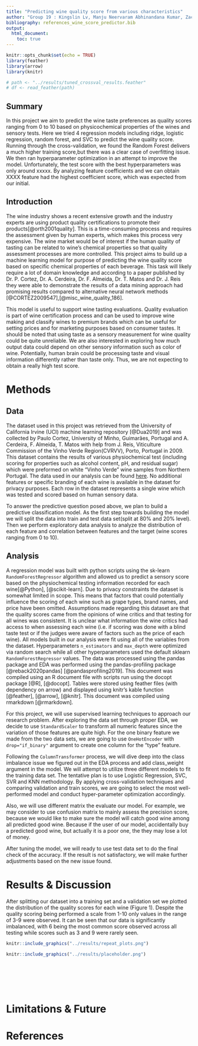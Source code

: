 ```yaml
---
title: "Predicting wine quality score from various characteristics"
author: "Group 19 : Kingslin Lv, Manju Neervaram Abhinandana Kumar, Zack Tang, Paval Levchenko"
bibliography: references_wine_score_predictor.bib
output:
  html_document:
    toc: true
---
```


```r
knitr::opts_chunk$set(echo = TRUE)
library(feather)
library(arrow)
library(knitr)

# path <- "../results/tuned_crossval_results.feather"
# df <- read_feather(path)
```

## Summary

In this project we aim to predict the wine taste preferences as quality scores ranging from 0 to 10 based on physicochemical properties of the wines and sensory tests. Here we tried 4 regression models including ridge, logistic regression, random forest, and SVC to predict the wine quality score. Running through the cross-validation, we found the Random Forest delivers a much higher training score,but there was a clear case of overfitting issue. We then ran hyperparameter optimization in an attempt to improve the model. Unfortunately, the test score with the best hyperparameters was only around xxxxx. By analyzing feature coefficients and we can obtain XXXX feature had the highest coefficient score, which was expected from our initial.

## Introduction

The wine industry shows a recent extensive growth and the industry experts are using product quality certifications to promote their products[@orth2001quality]. This is a time-consuming process and requires the assessment given by human experts, which makes this process very expensive. The wine market would be of interest if the human quality of tasting can be related to wine's chemical properties so that quality assessment processes are more controlled. This project aims to build up a machine learning model for purpose of predicting the wine quality score based on specific chemical properties of each beverage. This task will likely require a lot of domain knowledge and according to a paper published by Dr. P. Cortez, Dr. A. Cerdeira, Dr. F. Almeida, Dr. T. Matos and Dr. J. Reis they were able to demonstrate the results of a data mining approach had promising results compared to alternative neural network methods [@CORTEZ2009547],[@misc_wine_quality_186].

This model is useful to support wine tasting evaluations. Quality evaluation is part of wine certification process and can be used to improve wine making and classify wines to premium brands which can be useful for setting prices and for marketing purposes based on consumer tastes. It should be noted that using taste as a sensory measurement for wine quality could be quite unreliable. We are also interested in exploring how much output data could depend on other sensory information such as color of wine. Potentially, human brain could be processing taste and visual information differently rather than taste only. Thus, we are not expecting to obtain a really high test score.

# Methods

## Data

The dataset used in this project was retrieved from the University of California Irvine (UCI) machine learning repository [@Dua2019] and was collected by Paulo Cortez, University of Minho, Guimarães, Portugal and A. Cerdeira, F. Almeida, T. Matos with help from J. Reis, Viticulture Commission of the Vinho Verde Region(CVRVV), Porto, Portugal in 2009. This dataset contains the results of various physiochemical test (including scoring for properties such as alcohol content, pH, and residual sugar) which were preformed on white "Vinho Verde" wine samples from Northern Portugal. The data used in our analysis can be found [here](https://archive.ics.uci.edu/ml/datasets/wine+quality). No additional features or specific branding of each wine is available in the dataset for privacy purposes. Each row in the dataset represents a single wine which was tested and scored based on human sensory data.

To answer the predictive question posed above, we plan to build a predictive classification model. As the first step towards building the model we will split the data into train and test data set(split at 80% and 20% level). Then we perform exploratory data analysis to analyze the distribution of each feature and correlation between features and the target (wine scores ranging from 0 to 10).

## Analysis

A regression model was built with python scripts using the sk-learn `RandomForestRegressor` algorithm and allowed us to predict a sensory score based on the physiochemical testing information recorded for each wine[@Python], [@scikit-learn]. Due to privacy constraints the dataset is somewhat limited in scope. This means that factors that could potentially influence the scoring of each wine such as grape types, brand names, and price have been omitted. Assumptions made regarding this dataset are that the quality scores came from the opinions of wine critics and that testing for all wines was consistent. It is unclear what information the wine critics had access to when assessing each wine (i.e. if scoring was done with a blind taste test or if the judges were aware of factors such as the price of each wine). All models built in our analysis were fit using all of the variables from the dataset. Hyperparameters `n_estimators` and `max_depth` were optimized via random search while all other hyperparameters used the default sklearn `RandomForestRegressor` values. The data was processed using the pandas package and EDA was performed using the pandas-profiling package [@reback2020pandas] [@pandasprofiling2019]. This document was compiled using an R document file with scripts run using the docopt package [@R], [@docopt]. Tables were stored using feather files (with dependency on arrow) and displayed using knitr's kable function [@feather], [@arrow], [@knitr]. This document was compiled using rmarkdown [@rmarkdown].

For this project, we will use supervised learning techniques to approach our research problem. After exploring the data set through proper EDA, we decide to use `StandardScaler` to transform all numeric features since the variation of those features are quite high. For the one binary feature we made from the two data sets, we are going to use `OneHotEncoder` with `drop="if_binary"` argument to create one column for the "type" feature.

Following the `ColumnTransformer` process, we will dive deep into the class imbalance issue we figured out in the EDA process and add class_weight argument in the model. We will attempt to utilize three different models to fit the training data set. The tentative plan is to use Logistic Regression, SVC, SVR and KNN methodology. By applying cross-validation techniques and comparing validation and train scores, we are going to select the most well-performed model and conduct hyper-parameter optimization accordingly.

Also, we will use different matrix the evaluate our model. For example, we may consider to use confusion matrix to mainly assess the precision score, because we would like to make sure the model will catch good wine among all predicted good wine. Because if the user of our model, accidentally buy a predicted good wine, but actually it is a poor one, the they may lose a lot of money.

After tuning the model, we will ready to use test data set to do the final check of the accuracy. If the result is not satisfactory, we will make further adjustments based on the new issue found.

# Results & Discussion

After splitting our dataset into a training set and a validation set we plotted the distribution of the quality scores for each wine (Figure 1). Despite the quality scoring being performed a scale from 1-10 only values in the range of 3-9 were observed. It can be seen that our data is significantly imbalanced, with 6 being the most common score observed across all testing while scores such as 3 and 9 were rarely seen.

```r
knitr::include_graphics("../results/repeat_plots.png")
```

```r
knitr::include_graphics("../results/placeholder.png")
```

```r
```

```r

```

```r
```

```r
```

```r
```

```r
```

# Limitations & Future

# References
